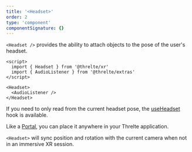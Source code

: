 ```yaml
---
title: '<Headset>'
order: 2
type: 'component'
componentSignature: {}
---
```



`<Headset />` provides the ability to attach objects to the pose of the user's headset.

```svelte
<script>
  import { Headset } from '@threlte/xr'
  import { AudioListener } from '@threlte/extras'
</script>

<Headset>
  <AudioListener />
</Headset>
```

If you need to only read from the current headset pose, the [useHeadset](/reference/xr/hooks/use-headset) hook is available.

Like a [Portal](/reference/extras/misc/portal), you can place it anywhere in your Threlte application.

`<Headset>` will sync position and rotation with the current camera when not in an immersive XR session.

<Example path="xr/headset" />
